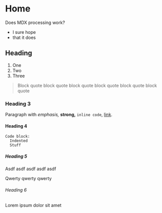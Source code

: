 # Home

Does MDX processing work?

- I sure hope
- that it does

## Heading

1. One
2. Two
3. Three

> Block quote block quote block quote block quote block quote block quote

### Heading 3

Paragraph with _emphasis,_ **strong,** `inline code`, [link](/about).

#### Heading 4

```
Code block:
  Indented
  Stuff
```

##### Heading 5

Asdf asdf asdf asdf asdf

Qwerty qwerty qwerty

###### Heading 6

Lorem ipsum dolor sit amet
